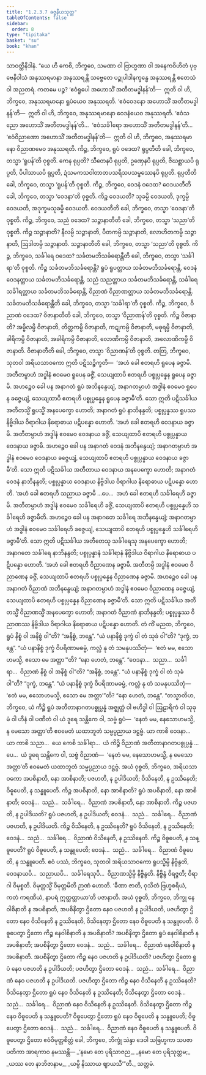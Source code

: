 ```yaml
---
title: "1.2.3.7 ခဇ္ဇနီယသုတ္တ"
tableOfContents: false
sidebar:
  order: 8
type: "tipitaka"
basket: "su"
book: "khan"
---
```



<DynamicBreadcrumb />

<Division number="79" book="khan">

<Paragraph number="407" book="khan">
သာဝတ္ထိနိဒါနံ. “ယေ ဟိ ကေစိ, ဘိက္ခဝေ, သမဏာ ဝါ ဗြာဟ္မဏာ ဝါ အနေကဝိဟိတံ ပုဗ္ဗေနိဝါသံ အနုဿရမာနာ အနုဿရန္တိ သဗ္ဗေတေ ပဉ္စုပါဒါနက္ခန္ဓေ အနုဿရန္တိ ဧတေသံ ဝါ အညတရံ. ကတမေ ပဉ္စ? ‘ဧဝံရူပေါ အဟောသိံ အတီတမဒ္ဓါနန်’တိ—  ဣတိ ဝါ ဟိ, ဘိက္ခဝေ, အနုဿရမာနော ရူပံယေဝ အနုဿရတိ. ‘ဧဝံဝေဒနော အဟောသိံ အတီတမဒ္ဓါနန်’တိ—  ဣတိ ဝါ ဟိ, ဘိက္ခဝေ, အနုဿရမာနော ဝေဒနံယေဝ အနုဿရတိ. ‘ဧဝံသညော အဟောသိံ အတီတမဒ္ဓါနန်’တိ…  ‘ဧဝံသင်္ခါရော အဟောသိံ အတီတမဒ္ဓါနန်’တိ…  ‘ဧဝံဝိညာဏော အဟောသိံ အတီတမဒ္ဓါနန်’တိ—  ဣတိ ဝါ ဟိ, ဘိက္ခဝေ, အနုဿရမာနော ဝိညာဏမေဝ အနုဿရတိ.
</Paragraph>

<Paragraph number="408" book="khan">
ကိဉ္စ, ဘိက္ခဝေ, ရူပံ ဝဒေထ? ရုပ္ပတီတိ ခေါ, ဘိက္ခဝေ, တသ္မာ ‘ရူပန်’တိ ဝုစ္စတိ. ကေန ရုပ္ပတိ? သီတေနပိ ရုပ္ပတိ, ဥဏှေနပိ ရုပ္ပတိ, ဇိဃစ္ဆာယပိ ရုပ္ပတိ, ပိပါသာယပိ ရုပ္ပတိ, ဍံသမကသဝါတာတပသရီသပသမ္ဖဿေနပိ ရုပ္ပတိ. ရုပ္ပတီတိ ခေါ, ဘိက္ခဝေ, တသ္မာ ‘ရူပန်’တိ ဝုစ္စတိ.
</Paragraph>

<Paragraph number="409" book="khan">
ကိဉ္စ, ဘိက္ခဝေ, ဝေဒနံ ဝဒေထ? ဝေဒယတီတိ ခေါ, ဘိက္ခဝေ, တသ္မာ ‘ဝေဒနာ’တိ ဝုစ္စတိ. ကိဉ္စ ဝေဒယတိ? သုခမ္ပိ ဝေဒယတိ, ဒုက္ခမ္ပိ ဝေဒယတိ, အဒုက္ခမသုခမ္ပိ ဝေဒယတိ. ဝေဒယတီတိ ခေါ, ဘိက္ခဝေ, တသ္မာ ‘ဝေဒနာ’တိ ဝုစ္စတိ.
</Paragraph>

<Paragraph number="410" book="khan">
ကိဉ္စ, ဘိက္ခဝေ, သညံ ဝဒေထ? သဉ္ဇာနာတီတိ ခေါ, ဘိက္ခဝေ, တသ္မာ ‘သညာ’တိ ဝုစ္စတိ. ကိဉ္စ သဉ္ဇာနာတိ? နီလမ္ပိ သဉ္ဇာနာတိ, ပီတကမ္ပိ သဉ္ဇာနာတိ, လောဟိတကမ္ပိ သဉ္ဇာနာတိ, ဩဒါတမ္ပိ သဉ္ဇာနာတိ. သဉ္ဇာနာတီတိ ခေါ, ဘိက္ခဝေ, တသ္မာ ‘သညာ’တိ ဝုစ္စတိ.
</Paragraph>

<Paragraph number="411" book="khan">
ကိဉ္စ, ဘိက္ခဝေ, သင်္ခါရေ ဝဒေထ? သင်္ခတမဘိသင်္ခရောန္တီတိ ခေါ, ဘိက္ခဝေ, တသ္မာ ‘သင်္ခါရာ’တိ ဝုစ္စတိ. ကိဉ္စ သင်္ခတမဘိသင်္ခရောန္တိ? ရူပံ ရူပတ္တာယ သင်္ခတမဘိသင်္ခရောန္တိ, ဝေဒနံ ဝေဒနတ္တာယ သင်္ခတမဘိသင်္ခရောန္တိ, သညံ သညတ္တာယ သင်္ခတမဘိသင်္ခရောန္တိ, သင်္ခါရေ သင်္ခါရတ္တာယ သင်္ခတမဘိသင်္ခရောန္တိ, ဝိညာဏံ ဝိညာဏတ္တာယ သင်္ခတမဘိသင်္ခရောန္တိ. သင်္ခတမဘိသင်္ခရောန္တီတိ ခေါ, ဘိက္ခဝေ, တသ္မာ ‘သင်္ခါရာ’တိ ဝုစ္စတိ.
</Paragraph>

<Paragraph number="412" book="khan">
ကိဉ္စ, ဘိက္ခဝေ, ဝိညာဏံ ဝဒေထ? ဝိဇာနာတီတိ ခေါ, ဘိက္ခဝေ, တသ္မာ ‘ဝိညာဏန်’တိ ဝုစ္စတိ. ကိဉ္စ ဝိဇာနာတိ? အမ္ဗိလမ္ပိ ဝိဇာနာတိ, တိတ္တကမ္ပိ ဝိဇာနာတိ, ကဋုကမ္ပိ ဝိဇာနာတိ, မဓုရမ္ပိ ဝိဇာနာတိ, ခါရိကမ္ပိ ဝိဇာနာတိ, အခါရိကမ္ပိ ဝိဇာနာတိ, လောဏိကမ္ပိ ဝိဇာနာတိ, အလောဏိကမ္ပိ ဝိဇာနာတိ. ဝိဇာနာတီတိ ခေါ, ဘိက္ခဝေ, တသ္မာ ‘ဝိညာဏန်’တိ ဝုစ္စတိ.
</Paragraph>

<Paragraph number="413" book="khan">
တတြ, ဘိက္ခဝေ, သုတဝါ အရိယသာဝကော ဣတိ ပဋိသဉ္စိက္ခတိ—  ‘အဟံ ခေါ ဧတရဟိ ရူပေန ခဇ္ဇာမိ. အတီတမ္ပာဟံ အဒ္ဓါနံ ဧဝမေဝ ရူပေန ခဇ္ဇိံ, သေယျထာပိ ဧတရဟိ ပစ္စုပ္ပန္နေန ရူပေန ခဇ္ဇာမိ. အဟဉ္စေဝ ခေါ ပန အနာဂတံ ရူပံ အဘိနန္ဒေယျံ, အနာဂတမ္ပာဟံ အဒ္ဓါနံ ဧဝမေဝ ရူပေန ခဇ္ဇေယျံ, သေယျထာပိ ဧတရဟိ ပစ္စုပ္ပန္နေန ရူပေန ခဇ္ဇာမီ’တိ. သော ဣတိ ပဋိသင်္ခါယ အတီတသ္မိံ ရူပသ္မိံ အနပေက္ခော ဟောတိ; အနာဂတံ ရူပံ နာဘိနန္ဒတိ; ပစ္စုပ္ပန္နဿ ရူပဿ နိဗ္ဗိဒါယ ဝိရာဂါယ နိရောဓာယ ပဋိပန္နော ဟောတိ.
</Paragraph>

<Paragraph number="414" book="khan">
‘အဟံ ခေါ ဧတရဟိ ဝေဒနာယ ခဇ္ဇာမိ. အတီတမ္ပာဟံ အဒ္ဓါနံ ဧဝမေဝ ဝေဒနာယ ခဇ္ဇိံ, သေယျထာပိ ဧတရဟိ ပစ္စုပ္ပန္နာယ ဝေဒနာယ ခဇ္ဇာမိ. အဟဉ္စေဝ ခေါ ပန အနာဂတံ ဝေဒနံ အဘိနန္ဒေယျံ; အနာဂတမ္ပာဟံ အဒ္ဓါနံ ဧဝမေဝ ဝေဒနာယ ခဇ္ဇေယျံ, သေယျထာပိ ဧတရဟိ ပစ္စုပ္ပန္နာယ ဝေဒနာယ ခဇ္ဇာမီ’တိ. သော ဣတိ ပဋိသင်္ခါယ အတီတာယ ဝေဒနာယ အနပေက္ခော ဟောတိ; အနာဂတံ ဝေဒနံ နာဘိနန္ဒတိ; ပစ္စုပ္ပန္နာယ ဝေဒနာယ နိဗ္ဗိဒါယ ဝိရာဂါယ နိရောဓာယ ပဋိပန္နော ဟောတိ.
</Paragraph>

<Paragraph number="415" book="khan">
‘အဟံ ခေါ ဧတရဟိ သညာယ ခဇ္ဇာမိ …ပေ…  အဟံ ခေါ ဧတရဟိ သင်္ခါရေဟိ ခဇ္ဇာမိ. အတီတမ္ပာဟံ အဒ္ဓါနံ ဧဝမေဝ သင်္ခါရေဟိ ခဇ္ဇိံ, သေယျထာပိ ဧတရဟိ ပစ္စုပ္ပန္နေဟိ သင်္ခါရေဟိ ခဇ္ဇာမီတိ. အဟဉ္စေဝ ခေါ ပန အနာဂတေ သင်္ခါရေ အဘိနန္ဒေယျံ; အနာဂတမ္ပာဟံ အဒ္ဓါနံ ဧဝမေဝ သင်္ခါရေဟိ ခဇ္ဇေယျံ, သေယျထာပိ ဧတရဟိ ပစ္စုပ္ပန္နေဟိ သင်္ခါရေဟိ ခဇ္ဇာမီ’တိ. သော ဣတိ ပဋိသင်္ခါယ အတီတေသု သင်္ခါရေသု အနပေက္ခော ဟောတိ; အနာဂတေ သင်္ခါရေ နာဘိနန္ဒတိ; ပစ္စုပ္ပန္နာနံ သင်္ခါရာနံ နိဗ္ဗိဒါယ ဝိရာဂါယ နိရောဓာယ ပဋိပန္နော ဟောတိ.
</Paragraph>

<Paragraph number="416" book="khan">
‘အဟံ ခေါ ဧတရဟိ ဝိညာဏေန ခဇ္ဇာမိ. အတီတမ္ပိ အဒ္ဓါနံ ဧဝမေဝ ဝိညာဏေန ခဇ္ဇိံ, သေယျထာပိ ဧတရဟိ ပစ္စုပ္ပန္နေန ဝိညာဏေန ခဇ္ဇာမိ. အဟဉ္စေဝ ခေါ ပန အနာဂတံ ဝိညာဏံ အဘိနန္ဒေယျံ; အနာဂတမ္ပာဟံ အဒ္ဓါနံ ဧဝမေဝ ဝိညာဏေန ခဇ္ဇေယျံ, သေယျထာပိ ဧတရဟိ ပစ္စုပ္ပန္နေန ဝိညာဏေန ခဇ္ဇာမီ’တိ. သော ဣတိ ပဋိသင်္ခါယ အတီတသ္မိံ ဝိညာဏသ္မိံ အနပေက္ခော ဟောတိ; အနာဂတံ ဝိညာဏံ နာဘိနန္ဒတိ; ပစ္စုပ္ပန္နဿ ဝိညာဏဿ နိဗ္ဗိဒါယ ဝိရာဂါယ နိရောဓာယ ပဋိပန္နော ဟောတိ.
</Paragraph>

<Paragraph number="417" book="khan">
တံ ကိံ မညထ, ဘိက္ခဝေ, ရူပံ နိစ္စံ ဝါ အနိစ္စံ ဝါ”တိ? “အနိစ္စံ, ဘန္တေ”. “ယံ ပနာနိစ္စံ ဒုက္ခံ ဝါ တံ သုခံ ဝါ”တိ? “ဒုက္ခံ, ဘန္တေ”. “ယံ ပနာနိစ္စံ ဒုက္ခံ ဝိပရိဏာမဓမ္မံ, ကလ္လံ နု တံ သမနုပဿိတုံ—  ‘ဧတံ မမ, ဧသောဟမသ္မိ, ဧသော မေ အတ္တာ’”တိ? “နော ဟေတံ, ဘန္တေ”. “ဝေဒနာ…  သညာ…  သင်္ခါရာ…  ဝိညာဏံ နိစ္စံ ဝါ အနိစ္စံ ဝါ”တိ? “အနိစ္စံ, ဘန္တေ”. “ယံ ပနာနိစ္စံ ဒုက္ခံ ဝါ တံ သုခံ ဝါ”တိ? “ဒုက္ခံ, ဘန္တေ”. “ယံ ပနာနိစ္စံ ဒုက္ခံ ဝိပရိဏာမဓမ္မံ, ကလ္လံ နု တံ သမနုပဿိတုံ—  ‘ဧတံ မမ, ဧသောဟမသ္မိ, ဧသော မေ အတ္တာ’”တိ? “နော ဟေတံ, ဘန္တေ”. “တသ္မာတိဟ, ဘိက္ခဝေ, ယံ ကိဉ္စိ ရူပံ အတီတာနာဂတပစ္စုပ္ပန္နံ အဇ္ဈတ္တံ ဝါ ဗဟိဒ္ဓါ ဝါ ဩဠာရိကံ ဝါ သုခုမံ ဝါ ဟီနံ ဝါ ပဏီတံ ဝါ ယံ ဒူရေ သန္တိကေ ဝါ, သဗ္ဗံ ရူပံ—  ‘နေတံ မမ, နေသောဟမသ္မိ, န မေသော အတ္တာ’တိ ဧဝမေတံ ယထာဘူတံ သမ္မပ္ပညာယ ဒဋ္ဌဗ္ဗံ. ယာ ကာစိ ဝေဒနာ…  ယာ ကာစိ သညာ…  ယေ ကေစိ သင်္ခါရာ…  ယံ ကိဉ္စိ ဝိညာဏံ အတီတာနာဂတပစ္စုပ္ပန္နံ …ပေ…  ယံ ဒူရေ သန္တိကေ ဝါ, သဗ္ဗံ ဝိညာဏံ—  ‘နေတံ မမ, နေသောဟမသ္မိ, န မေသော အတ္တာ’တိ ဧဝမေတံ ယထာဘူတံ သမ္မပ္ပညာယ ဒဋ္ဌဗ္ဗံ.
</Paragraph>

<Paragraph number="418" book="khan">
အယံ ဝုစ္စတိ, ဘိက္ခဝေ, အရိယသာဝကော အပစိနာတိ, နော အာစိနာတိ; ပဇဟတိ, န ဥပါဒိယတိ; ဝိသိနေတိ, န ဥဿိနေတိ; ဝိဓူပေတိ, န သန္ဓူပေတိ. ကိဉ္စ အပစိနာတိ, နော အာစိနာတိ? ရူပံ အပစိနာတိ, နော အာစိနာတိ; ဝေဒနံ…  သညံ…  သင်္ခါရေ…  ဝိညာဏံ အပစိနာတိ, နော အာစိနာတိ. ကိဉ္စ ပဇဟတိ, န ဥပါဒိယတိ? ရူပံ ပဇဟတိ, န ဥပါဒိယတိ; ဝေဒနံ…  သညံ…  သင်္ခါရေ…  ဝိညာဏံ ပဇဟတိ, န ဥပါဒိယတိ. ကိဉ္စ ဝိသိနေတိ, န ဥဿိနေတိ? ရူပံ ဝိသိနေတိ, န ဥဿိနေတိ; ဝေဒနံ…  သညံ…  သင်္ခါရေ…  ဝိညာဏံ ဝိသိနေတိ, န ဥဿိနေတိ. ကိဉ္စ ဝိဓူပေတိ, န သန္ဓူပေတိ? ရူပံ ဝိဓူပေတိ, န သန္ဓူပေတိ; ဝေဒနံ…  သညံ…  သင်္ခါရေ…  ဝိညာဏံ ဝိဓူပေတိ, န သန္ဓူပေတိ.
</Paragraph>

<Paragraph number="419" book="khan">
ဧဝံ ပဿံ, ဘိက္ခဝေ, သုတဝါ အရိယသာဝကော ရူပသ္မိမ္ပိ နိဗ္ဗိန္ဒတိ, ဝေဒနာယပိ…  သညာယပိ…  သင်္ခါရေသုပိ…  ဝိညာဏသ္မိမ္ပိ နိဗ္ဗိန္ဒတိ. နိဗ္ဗိန္ဒံ ဝိရဇ္ဇတိ; ဝိရာဂါ ဝိမုစ္စတိ. ဝိမုတ္တသ္မိံ ဝိမုတ္တမိတိ ဉာဏံ ဟောတိ. ‘ခီဏာ ဇာတိ, ဝုသိတံ ဗြဟ္မစရိယံ, ကတံ ကရဏီယံ, နာပရံ ဣတ္ထတ္တာယာ’တိ ပဇာနာတိ.
</Paragraph>

<Paragraph number="420" book="khan">
အယံ ဝုစ္စတိ, ဘိက္ခဝေ, ဘိက္ခု နေဝါစိနာတိ န အပစိနာတိ, အပစိနိတွာ ဌိတော နေဝ ပဇဟတိ န ဥပါဒိယတိ, ပဇဟိတွာ ဌိတော နေဝ ဝိသိနေတိ န ဥဿိနေတိ, ဝိသိနေတွာ ဌိတော နေဝ ဝိဓူပေတိ န သန္ဓူပေတိ. ဝိဓူပေတွာ ဌိတော ကိဉ္စ နေဝါစိနာတိ န အပစိနာတိ? အပစိနိတွာ ဌိတော ရူပံ နေဝါစိနာတိ န အပစိနာတိ; အပစိနိတွာ ဌိတော ဝေဒနံ…  သညံ…  သင်္ခါရေ…  ဝိညာဏံ နေဝါစိနာတိ န အပစိနာတိ. အပစိနိတွာ ဌိတော ကိဉ္စ နေဝ ပဇဟတိ န ဥပါဒိယတိ? ပဇဟိတွာ ဌိတော ရူပံ နေဝ ပဇဟတိ န ဥပါဒိယတိ; ပဇဟိတွာ ဌိတော ဝေဒနံ…  သညံ…  သင်္ခါရေ…  ဝိညာဏံ နေဝ ပဇဟတိ န ဥပါဒိယတိ. ပဇဟိတွာ ဌိတော ကိဉ္စ နေဝ ဝိသိနေတိ န ဥဿိနေတိ? ဝိသိနေတွာ ဌိတော ရူပံ နေဝ ဝိသိနေတိ န ဥဿိနေတိ; ဝိသိနေတွာ ဌိတော ဝေဒနံ…  သညံ…  သင်္ခါရေ…  ဝိညာဏံ နေဝ ဝိသိနေတိ န ဥဿိနေတိ. ဝိသိနေတွာ ဌိတော ကိဉ္စ နေဝ ဝိဓူပေတိ န သန္ဓူပေတိ? ဝိဓူပေတွာ ဌိတော ရူပံ နေဝ ဝိဓူပေတိ န သန္ဓူပေတိ; ဝိဓူပေတွာ ဌိတော ဝေဒနံ…  သညံ…  သင်္ခါရေ…  ဝိညာဏံ နေဝ ဝိဓူပေတိ န သန္ဓူပေတိ. ဝိဓူပေတွာ ဌိတော ဧဝံဝိမုတ္တစိတ္တံ ခေါ, ဘိက္ခဝေ, ဘိက္ခုံ သဲန္ဒာ ဒေဝါ သဗြဟ္မကာ သပဇာပတိကာ အာရကာဝ နမဿန္တိ—
</Paragraph>

<Paragraph number="421" type="verses" book="khan">
_‘နမော တေ ပုရိသာဇည,_  
_နမော တေ ပုရိသုတ္တမ;_  
_ယဿ တေ နာဘိဇာနာမ,_  
_ယမ္ပိ နိဿာယ ဈာယသီ’”တိ._  


</Paragraph>
</Division>

<Paragraph number="422" type="center" book="khan">
သတ္တမံ.
</Paragraph>